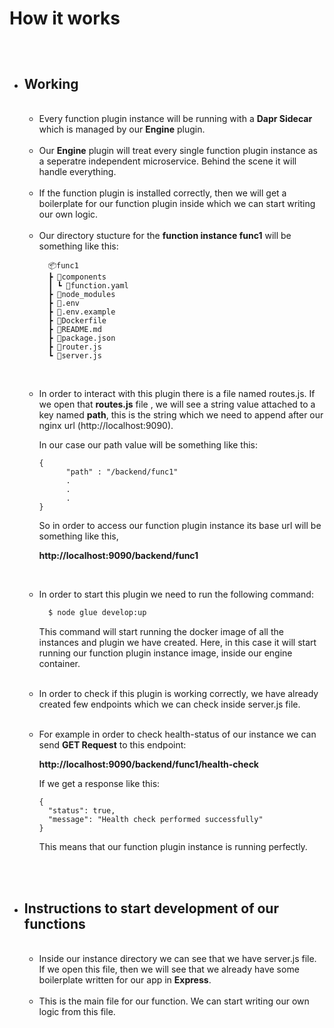 
<Meta title="Function Plugin Docs/How It Works" />


# How it works

##

<br/>

* ## Working
  
  <br/>
  
  * Every function plugin instance will be running with a **Dapr Sidecar** which
  is managed by our **Engine** plugin.
  
  <br/>
  
  * Our **Engine** plugin will treat every single function plugin instance as
  a seperatre independent microservice. Behind the scene it will handle everything.
  
  <br/>

  * If the function plugin is installed correctly, then we will get a boilerplate
  for our function plugin inside which we can start writing our own logic.

  <br/>
  
  * Our directory stucture for the **function instance func1** will be something like
    this:
    ```
      📦func1
      ┣ 📂components
      ┃ ┗ 📜function.yaml
      ┣ 📂node_modules
      ┣ 📜.env
      ┣ 📜.env.example
      ┣ 📜Dockerfile
      ┣ 📜README.md
      ┣ 📜package.json
      ┣ 📜router.js
      ┗ 📜server.js
    ```
  <br/>
  
  * In order to interact with this plugin there is a file named routes.js.
    If we open that **routes.js** file , we will see a string value attached 
    to a key named **path**, this is the string which we need to append after 
    our nginx url (http://localhost:9090).
  
    In our case our path value will be something like this:
    
    ```
    {
          "path" : "/backend/func1"
          .
          .
          .
    }
    ```
  
    So in order to access our function plugin instance its base url will be
    something like this,
      
      
    **http://localhost:9090/backend/func1**
  
  <br/>
  
  * In order to start this plugin we need to run the following command:
      
    ```bash
      $ node glue develop:up
    ```
      
    This command will start running the docker image of all the instances
    and plugin we have created. Here, in this case it will start running
    our function plugin instance image, inside our engine container.
  
  <br/>
  
  * In order to check if this plugin is working correctly, we have already
    created few endpoints which we can check inside server.js file.
  
  <br/>
  
  * For example in order to check health-status of our instance we can send
    **GET Request** to this endpoint:
    
    **http://localhost:9090/backend/func1/health-check**
    
    If we get a response like this:
    
    ```
    {
      "status": true,
      "message": "Health check performed successfully"
    }
    ```
    
    This means that our function plugin instance is running perfectly.
    
  <br/>
  <br/>

* ## Instructions to start development of our functions
  
  <br/>
  
  * Inside our instance directory we can see that we have server.js file.
    If we open this file, then we will see that we already have some boilerplate
    written for our app in **Express**.
  
  <br/>
  
  * This is the main file for our function. We can start writing our own logic
    from this file.












